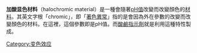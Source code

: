 '''加酸显色材料'''（halochromic material）是一種會隨著[[pH值|pH值]]改變而改變顏色的[[材料|材料]]。其英文字根「chromic」，即「[[著色異常|著色異常]]」指的是會因為外在參數的改變而改變顏色的材料。在這裡，這個參數即是pH值。而[[酸鹼指示劑|酸鹼指示劑]]就是利用這種特性製成。

{{chem-stub}}
{{着色异常}}
[[Category:变色效应|Category:变色效应]]